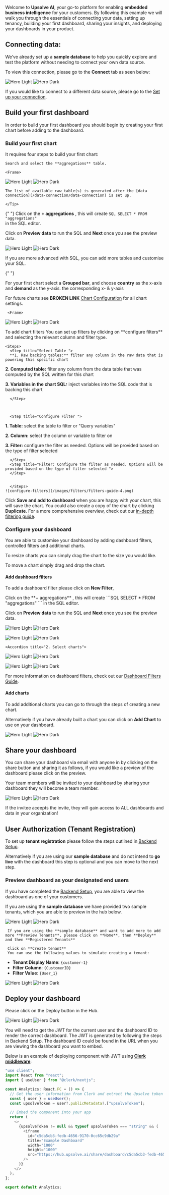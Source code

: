 


Welcome to **Upsolve AI**, your go-to platform for enabling **embedded business intelligence** for your customers. By following this example we will walk you through the essentials of connecting your data, setting up tenancy, building your first dashboard, sharing your insights, and deploying your dashboards in your product.


## Connecting data:


We’ve already set up a **sample database** to help you quickly explore and test the platform without needing to connect your own data source. 

To view this connection, please go to the **Connect** tab as seen below:


<Frame>
<img
  className="block dark:hidden"
  src="/images/build-your-first-dashboard/light/data-connection-hero.png"
  alt="Hero Light"
/>
<img
  className="hidden dark:block"
  src="/images/build-your-first-dashboard/dark/data-connection-hero-dark.png"
  alt="Hero Dark"
/>
</Frame>

If you would like to connect to a different data source, please go to the [Set up your connection](data-connection/data-connection).


## Build your first dashboard

In order to build your first dashboard you should begin by creating your first chart before adding to the dashboard. 


### Build your first chart

It requires four steps to build your first chart:

<AccordionGroup>
  <Accordion title="1. Select raw table(s)">

    Search and select the **aggregations** table. 

    <Frame>
<img
  className="block dark:hidden"
  src="/images/build-your-first-dashboard/light/select-raw-tables.png"
  alt="Hero Light"
/>
<img
  className="hidden dark:block"
  src="/images/build-your-first-dashboard/dark/select-raw-tables-dark.png"
  alt="Hero Dark"
/>
</Frame>
    <Tip>

    The list of available raw table(s) is generated after the [data connection](/data-connection/data-connection) is set up.

    </Tip>

  </Accordion>

{" "}
<Accordion title="2. Prepare data">
Click on the **+ aggregations** , this will create ```SQL SELECT * FROM "aggregations" ```   
in the SQL editor.

Click on **Preview data** to run the SQL and **Next** once you see the preview data.
     <Frame>

  <img
  className="block dark:hidden"
  src="/images/build-your-first-dashboard/light/query-builder.png"
  alt="Hero Light"
/>
<img
  className="hidden dark:block"
  src="/images/build-your-first-dashboard/dark/query-builder-dark.png"
  alt="Hero Dark"
/>
    </Frame>


 <Tip>
    If you are more advanced with SQL, you can add more tables and customise your SQL.
    </Tip>
  </Accordion>

{" "}
<Accordion title="3. Build chart">
  
  For your first chart select a **Grouped bar**, and choose **country** as the x-axis and  **demand** as the y-axis.
  the corresponding x- & y-axis
  
  For future charts see **BROKEN LINK** [Chart Configuration](/content/charts/area-line-chart-a) for all chart settings. 
  
  

     <Frame>

  <img
  className="block dark:hidden"
  src="/images/build-your-first-dashboard/light/chart-builder-dark.png"
  alt="Hero Light"
/>
<img
  className="hidden dark:block"
  src="/images/build-your-first-dashboard/dark/chart-builder-dark.png"
  alt="Hero Dark"
/>
     </Frame>

</Accordion>

  <Accordion title="4. Add chart filters">
  To add chart filters 
    You can set up filters by clicking on **configure filters** and selecting the relevant column and filter type.


    <Steps>
      <Step title="Select Table ">
      **1. Raw backing tables:** filter any column in the raw data that is powering this specific chart

**2. Computed table:** filter any column from the data table that was computed by the SQL written for this chart

**3. Variables in the chart SQL:** inject variables into the SQL code that is backing this chart

      </Step>

      

      <Step title="Configure Filter ">


**1. Table:** select the table to filter or "Query variables"

**2. Column:** select the column or variable to filter on

**3. Filter:** configure the filter as needed. Options will be provided based on the type of filter selected

      </Step>
      <Step title="Filter: Configure the filter as needed. Options will be provided based on the type of filter selected ">
      </Step>

      
      </Steps>
    ![configure-filters](/images/filters/filters-guide-4.png)



  Click **Save and add to dashboard** when you are happy with your chart, this will save the chart. You could also
  create a copy of the chart by clicking **Duplicate**.
    <Tip>
    For a more comprehensive overview, check out our [in-depth filtering guide](/filters/filters-in-depth).
    </Tip>
    
  </Accordion>
</AccordionGroup>

### Configure your dashboard

You are able to customise your dashboard by adding dashboard filters, controlled filters and additional charts. 

To resize charts you can simply drag the chart to the size you would like.

To move a chart simply drag and drop the chart.

#### Add dashboard filters

To add a dashboard filter please click on **New Filter**, 

<AccordionGroup>
<Accordion title="1. Add Filter">
Click on the **+ aggregations** , this will create ```SQL SELECT * FROM "aggregations" ```   
in the SQL editor.

Click on **Preview data** to run the SQL and **Next** once you see the preview data.
     <Frame>

   <Frame>

  <img
  className="block dark:hidden"
  src="/images/build-your-first-dashboard/light/example-dashboard-filter-dark.png"
  alt="Hero Light"
/>
<img
  className="hidden dark:block"
  src="/images/build-your-first-dashboard/dark/example-dashboard-filter-dark.png"
  alt="Hero Dark"
/>
     </Frame>
    </Frame>



  </Accordion>

  <Accordion title="2. Set filter type">



   <Frame>

  <img
  className="block dark:hidden"
  src="/images/build-your-first-dashboard/light/example-dashboard-filter-dark.png"
  alt="Hero Light"
/>
<img
  className="hidden dark:block"
  src="/images/build-your-first-dashboard/dark/example-dashboard-filter-dark.png"
  alt="Hero Dark"
/>
     </Frame>



  </Accordion>

    <Accordion title="2. Select charts">



   <Frame>

  <img
  className="block dark:hidden"
  src="/images/build-your-first-dashboard/light/example-dashboard-filter-dark.png"
  alt="Hero Light"
/>
<img
  className="hidden dark:block"
  src="/images/build-your-first-dashboard/dark/example-dashboard-filter-dark.png"
  alt="Hero Dark"
/>
     </Frame>



  </Accordion>
    <Accordion title="4. Filter Preview">



   <Frame>

  <img
  className="block dark:hidden"
  src="/images/build-your-first-dashboard/light/example-dashboard-filter-dark.png"
  alt="Hero Light"
/>
<img
  className="hidden dark:block"
  src="/images/build-your-first-dashboard/dark/example-dashboard-filter-dark.png"
  alt="Hero Dark"
/>
     </Frame>



  </Accordion>
</AccordionGroup>

<Tip>For more information on dashboard filters, check out our [Dashboard Filters Guide](/filters/filters-in-depth).</Tip>



#### Add charts

To add additional charts you can go to through the steps of creating a new chart. 

Alternatively if you have already built a chart you can click on **Add Chart** to use on your dashboard.
 <Frame>

  <img
  className="block dark:hidden"
  src="/images/build-your-first-dashboard/light/add-chart-dark.png"
  alt="Hero Light"
/>
<img
  className="hidden dark:block"
  src="/images/build-your-first-dashboard/dark/add-chart-dark.png"
  alt="Hero Dark"
/>
     </Frame>




## Share your dashboard

You can share your dashboard via email with anyone in by clicking on the share button and sharing it as follows, if you would like a preview of the dashboard please click on the preview.

Your team members will be invited to your dashboard by sharing your dashboard they will become a team member.

<Frame>
<img
  className="block dark:hidden"
  src="/images/build-your-first-dashboard/light/share.png"
  alt="Hero Light"
/>
<img
  className="hidden dark:block"
  src="/images/build-your-first-dashboard/dark/share-dark.png"
  alt="Hero Dark"
/>
</Frame>


<Note> If the invitee aceepts the invite, they will gain access to ALL dashboards and data in your organization!</Note>


## User Authorization (Tenant Registration)

To set up **tenant registration** please follow the steps outlined in [Backend Setup](deploy-dashboards/backend-setup). 

Alternatively if you are using our **sample database** and do not intend to **go live** with the dashboard this step is optional and you can move to the next step.
### Preview dashboard as your designated end users

If you have completed the [Backend Setup](deploy-dashboards/backend-setup), you are able to view the dashboard as one of your customers.

If you are using the **sample database** we have provided two sample tenants, which you are able to preview in the hub below. 

 <Frame>

  <img
  className="block dark:hidden"
  src="/images/build-your-first-dashboard/light/preview-as-dark.png"
  alt="Hero Light"
/>
<img
  className="hidden dark:block"
  src="/images/build-your-first-dashboard/dark/preview-as-dark.png"
  alt="Hero Dark"
/>
     </Frame>

     If you are using the **sample database** and want to add more to add more **Preview Tenants**, please click on **Home**, then **Deploy** and then **Registered Tenants**
     
     Click on **Create tenant**
     You can use the following values to simulate creating a tenant:

- **Tenant Display Name**: `{customer-1}`
- **Filter Column**: `{CustomerID}`
- **Filter Value**: `{User_1}`

 <Frame>

  <img
  className="block dark:hidden"
  src="/images/build-your-first-dashboard/light/create-tenant.png"
  alt="Hero Light"
/>
<img
  className="hidden dark:block"
  src="/images/build-your-first-dashboard/dark/create-tenant-dark.png"
  alt="Hero Dark"
/>
 </Frame>


## Deploy your dashboard


Please click on the Deploy button in the Hub.
 <Frame>

  <img
  className="block dark:hidden"
  src="/images/build-your-first-dashboard/light/deploy.png"
  alt="Hero Light"
/>
<img
  className="hidden dark:block"
  src="/images/build-your-first-dashboard/dark/deploy-dark.png"
  alt="Hero Dark"
/>
 </Frame>


You will need to get the JWT for the current user and the dashboard ID to render the correct dashboard. The JWT is generated by following the steps in Backend Setup. The dashboard ID could be found in the URL when you are viewing the dashboard you want to embed.

Below is an example of deploying component with JWT  using [**Clerk middleware**](https://clerk.com/docs/references/nextjs/auth-middleware#use-after-auth-for-fine-grained-control):

```javascript
"use client";
import React from "react";
import { useUser } from "@clerk/nextjs";

const Analytics: React.FC = () => {
  // Get the user information from Clerk and extract the Upsolve token from the metadata
  const { user } = useUser();
  const upsolveToken = user?.publicMetadata?.["upsolveToken"];

  // Embed the component into your app
  return (
    <>
      {upsolveToken != null && typeof upsolveToken === "string" && (
        <iframe
          id="c5da5cb3-fedb-4656-9170-0cc65c9db29a"
          title="Example Dashboard"
          width="1000"
          height="1000"
          src="https://hub.upsolve.ai/share/dashboard/c5da5cb3-fedb-4656-9170-0cc65c9db29a?theme=light&jwt=<upsolveToken>"
        />
      )}
    </>
  );
};

export default Analytics;
```
